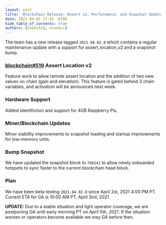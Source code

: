 ```yaml
---
layout: post
title: 'Blockchain Release: Assert v2, Performance, and Snapshot Update'
date: 2021-04-02 17:45 -0700
hide_table_of_contents: true
authors: [cokes518, evanmcc]
---
```


The team has a new release tagged `2021.04.02.0` which contains a regular maintenance update with a
support for assert_location_v2 and a snapshot bump.

<!--truncate-->

### [blockchain#519](https://github.com/helium/blockchain-core/pull/519) Assert Location v2

Feature work to allow remote assert location and the addition of two new values on chain (gain and
elevation). This feature is gated behind 3 chain variables, and activation will be announced next
week.

### Hardware Support

Added identifiction and support for 4GB Raspberry Pis.

### Miner/Blockchain Updates

Minor stability improvements to snapshot loading and startup improvements for low-memory units.

### Bump Snapshot

We have updated the snapshot block to `786241` to allow newly onboarded hotspots to sync faster to
the current blockchain head block.

### Plan

We have been beta testing `2021.04.02.0` since April 2st, 2021 4:00 PM PT. Current ETA for GA is
10:00 AM PT, April 3nd, 2021.

**UPDATE:** Due to a stable situation and light operator coverage, we are postponing GA until early
morning PT on April 5th, 2021. If the situation worsen or operators become available we may GA
before then.
